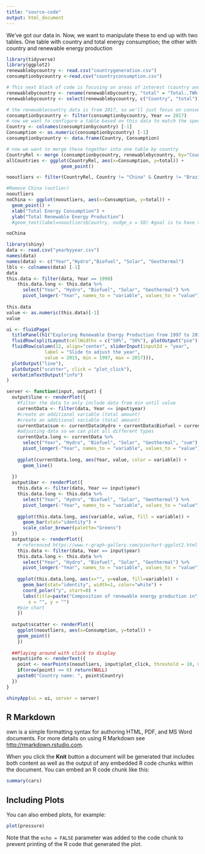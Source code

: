 ```yaml
---
title: "source-code"
output: html_document
---
```

We've got our data in. Now, we want to manipulate these to end up with two tables. One table with country and total energy consumption; the other with country and renewable energy production
```r
library(tidyverse)
library(ggplot2)
renewablebycountry <- read.csv("countrygeneration.csv")
consumptionbycountry <-read.csv("countryconsumption.csv")

# This next block of code is focusing on areas of interest (country and total renewable energy produced)
renewablebycountry <- rename(renewablebycountry, "total" = "Total..TWh.")
renewablebycountry <- select(renewablebycountry, c("Country", "total"))

# the renewablecountry data is from 2017, so we'll just focus on consumption from 2017
consumptionbycountry <- filter(consumptionbycountry, Year == 2017)
# now we want to configure a table based on this data to match the specifications described above
Country <- colnames(consumptionbycountry) [-1]
Consumption <- as.numeric(consumptionbycountry) [-1]
consumptionbycountry <- data.frame(Country, Consumption)

# now we want to merge these together into one table by country
CountryRel <- merge (consumptionbycountry, renewablebycountry, by="Country")
allCountries <- ggplot(CountryRel, aes(x=Consumption, y=total)) +
                    geom_point()

nooutliers <- filter(CountryRel, Country != "China" & Country != "Brazil")

#Remove China (outlier)
nooutliers
noChina <- ggplot(nooutliers, aes(x=Consumption, y=total)) +
  geom_point() +
  xlab("Total Energy Consumption") + 
  ylab("Total Renewable Energy Production") 
  #geom_text(label=nooutliers$Country, nudge_x = 50) #goal is to have these appear when you hover

noChina
```
```r
library(shiny)
data <- read.csv("yearbyyear.csv")
names(data)
names(data) <- c("Year","Hydro","Biofuel", "Solar", "Geothermal")
lbls <- colnames(data) [-1]
data
this.data <- filter(data, Year == 1990)
    this.data.long <- this.data %>%
      select("Year", "Hydro", "Biofuel", "Solar", "Geothermal") %>%
      pivot_longer(-"Year", names_to = "variable", values_to = "value")
    
this.data
value <- as.numeric(this.data)[-1]
value
```

```r

ui <- fluidPage(
  titlePanel(h1("Exploring Renewable Energy Production from 1997 to 2017", align = "center")),
  fluidRow(splitLayout(cellWidths = c("50%", "50%"), plotOutput("pie"), plotOutput("bar"))),
  fluidRow(column(12, align="center", sliderInput(inputId = "year", 
              label = "Slide to adjust the year", 
              value = 2015, min = 1997, max = 2017))),
  plotOutput("line"),
  plotOutput("scatter", click = "plot_click"),
  verbatimTextOutput("info")
)

server <- function(input, output) {
  output$line <- renderPlot({
    #filter the data to only include data from min until value
    currentData <- filter(data, Year <= input$year)
    #create an additional variable (total amount)
    #create an additional variable (total amount)
    currentData$sum <- currentData$Hydro + currentData$Biofuel + currentData$Solar + currentData$Geothermal
    #adjusting data so we can plot all different types
    currentData.long <- currentData %>%
      select("Year", "Hydro", "Biofuel", "Solar", "Geothermal", "sum") %>%
      pivot_longer(-"Year", names_to = "variable", values_to = "value")
    
    ggplot(currentData.long, aes(Year, value, color = variable)) + 
      geom_line()
      
  })
  output$bar <- renderPlot({
    this.data <- filter(data, Year == input$year)
    this.data.long <- this.data %>%
      select("Year", "Hydro", "Biofuel", "Solar", "Geothermal") %>%
      pivot_longer(-"Year", names_to = "variable", values_to = "value")
    
    ggplot(this.data.long, aes(variable, value, fill = variable)) + 
      geom_bar(stat="identity") +
      scale_color_brewer(palette="Greens")
  })
  output$pie <- renderPlot({
    # referenced https://www.r-graph-gallery.com/piechart-ggplot2.html
    this.data <- filter(data, Year == input$year)
    this.data.long <- this.data %>%
      select("Year", "Hydro", "Biofuel", "Solar", "Geothermal") %>%
      pivot_longer(-"Year", names_to = "variable", values_to = "value")
    
    ggplot(this.data.long, aes(x="", y=value, fill=variable)) +
      geom_bar(stat="identity", width=1, color="white") +
      coord_polar("y", start=0) +
      labs(title=paste("Composition of renewable energy production in", input$year, sep=" "),
        x = "", y = "")
    #pie chart
    })
  
  output$scatter <- renderPlot({
    ggplot(nooutliers, aes(x=Consumption, y=total)) +
    geom_point() 
    })
  
  ##Playing around with click to display
  output$info <- renderText({
    point <- nearPoints(nooutliers, input$plot_click, threshold = 10, maxpoints = 1)
    if(nrow(point) == 0) return(NULL)
    paste0("Country name: ", point$Country)
  })
}

shinyApp(ui = ui, server = server)
```


## R Markdown
own is a simple formatting syntax for authoring HTML, PDF, and MS Word documents. For more details on using R Markdown see <http://rmarkdown.rstudio.com>.

When you click the **Knit** button a document will be generated that includes both content as well as the output of any embedded R code chunks within the document. You can embed an R code chunk like this:

```r
summary(cars)
```

## Including Plots

You can also embed plots, for example:

```r
plot(pressure)
```

Note that the `echo = FALSE` parameter was added to the code chunk to prevent printing of the R code that generated the plot.
